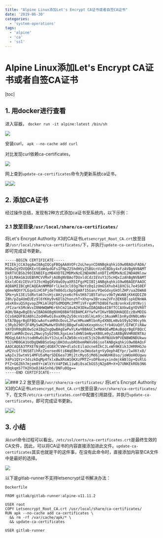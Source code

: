 ```yaml
---
title: "Alpine Linux添加Let's Encrypt CA证书或者自签CA证书"
date: '2019-06-30'
categories:
  - 'system-operations'
tags:
  - 'alpine'
  - 'ca'
  - 'ssl'
---
```


# Alpine Linux添加Let's Encrypt CA证书或者自签CA证书

\[toc\]

## 1. 用docker进行查看

进入容器， `docker run -it alpine:latest /bin/sh`

![](images/pic-1561605696796-1024x633.png)

安装curl， `apk --no-cache add curl`

对比发现curl依赖ca-certificates，

![](images/1561605976967-1024x506.png)

网上查到`update-ca-certificates`命令为更新系统ca证书，

![](images/1561606151741.png)![](images/1561606163324.png)

## 2. 添加CA证书

经过操作总结，发现有2种方式添加ca证书至系统内，以下示例：

### 2.1 放至目录`/usr/local/share/ca-certificates/`

将Let's Encrypt Authority X3的CA证书`Letsencrypt_Root_CA.crt`放至目录`/usr/local/share/ca-certificates/`下，并执行`update-ca-certificates`，即可完成证书更新。

```
-----BEGIN CERTIFICATE-----
MIIEkjCCA3qgAwIBAgIQCgFBQgAAAVOFc2oLheynCDANBgkqhkiG9w0BAQsFADA/
MSQwIgYDVQQKExtEaWdpdGFsIFNpZ25hdHVyZSBUcnVzdCBDby4xFzAVBgNVBAMT
DkRTVCBSb290IENBIFgzMB4XDTE2MDMxNzE2NDA0NloXDTIxMDMxNzE2NDA0Nlow
SjELMAkGA1UEBhMCVVMxFjAUBgNVBAoTDUxldCdzIEVuY3J5cHQxIzAhBgNVBAMT
GkxldCdzIEVuY3J5cHQgQXV0aG9yaXR5IFgzMIIBIjANBgkqhkiG9w0BAQEFAAOC
AQ8AMIIBCgKCAQEAnNMM8FrlLke3cl03g7NoYzDq1zUmGSXhvb418XCSL7e4S0EF
q6meNQhY7LEqxGiHC6PjdeTm86dicbp5gWAf15Gan/PQeGdxyGkOlZHP/uaZ6WA8
SMx+yk13EiSdRxta67nsHjcAHJyse6cF6s5K671B5TaYucv9bTyWaN8jKkKQDIZ0
Z8h/pZq4UmEUEz9l6YKHy9v6Dlb2honzhT+Xhq+w3Brvaw2VFn3EK6BlspkENnWA
a6xK8xuQSXgvopZPKiAlKQTGdMDQMc2PMTiVFrqoM7hD8bEfwzB/onkxEz0tNvjj
/PIzark5McWvxI0NHWQWM6r6hCm21AvA2H3DkwIDAQABo4IBfTCCAXkwEgYDVR0T
AQH/BAgwBgEB/wIBADAOBgNVHQ8BAf8EBAMCAYYwfwYIKwYBBQUHAQEEczBxMDIG
CCsGAQUFBzABhiZodHRwOi8vaXNyZy50cnVzdGlkLm9jc3AuaWRlbnRydXN0LmNv
bTA7BggrBgEFBQcwAoYvaHR0cDovL2FwcHMuaWRlbnRydXN0LmNvbS9yb290cy9k
c3Ryb290Y2F4My5wN2MwHwYDVR0jBBgwFoAUxKexpHsscfrb4UuQdf/EFWCFiRAw
VAYDVR0gBE0wSzAIBgZngQwBAgEwPwYLKwYBBAGC3xMBAQEwMDAuBggrBgEFBQcC
ARYiaHR0cDovL2Nwcy5yb290LXgxLmxldHNlbmNyeXB0Lm9yZzA8BgNVHR8ENTAz
MDGgL6AthitodHRwOi8vY3JsLmlkZW50cnVzdC5jb20vRFNUUk9PVENBWDNDUkwu
Y3JsMB0GA1UdDgQWBBSoSmpjBH3duubRObemRWXv86jsoTANBgkqhkiG9w0BAQsF
AAOCAQEA3TPXEfNjWDjdGBX7CVW+dla5cEilaUcne8IkCJLxWh9KEik3JHRRHGJo
uM2VcGfl96S8TihRzZvoroed6ti6WqEBmtzw3Wodatg+VyOeph4EYpr/1wXKtx8/
wApIvJSwtmVi4MFU5aMqrSDE6ea73Mj2tcMyo5jMd6jmeWUHK8so/joWUoHOUgwu
X4Po1QYz+3dszkDqMp4fklxBwXRsW10KXzPMTZ+sOPAveyxindmjkW8lGy+QsRlG
PfZ+G6Z6h7mjem0Y+iWlkYcV4PIWL1iwBi8saCbGS5jN2p8M+X+Q7UNKEkROb3N6
KOqkqm57TH2H3eDJAkSnh6/DNFu0Qg==
-----END CERTIFICATE-----
```

![](images/1561606686843-1024x311.png)\### 2.2 放至目录`/usr/share/ca-certificates/` 将Let's Encrypt Authority X3的CA证书`Letsencrypt_Root_CA.crt`放至目录`/usr/share/ca-certificates/`下，在文件`/etc/ca-certificates.conf`中配置引用路径，并执行`update-ca-certificates`，即可完成证书更新。

![](images/1561606838988.png)![](images/1561606900467-1024x391.png)

## 3. 小结

从curl命令过程可以看出，`/etc/ssl/certs/ca-certificates.crt`是最终生效的CA文件，因此，可以将CA证书的内容直接添加进此文件。`update-ca-certificates`其实也就是干的这件事，在没有此命令时，直接添加内容至CA文件中是最好的选择。

![](images/1561615215540.png)

以下是gitlab-runner不支持letsencrypt证书解决办法：

`Dockerfile`

```
FROM gitlab/gitlab-runner:alpine-v11.11.2

USER root
COPY Letsencrypt_Root_CA.crt /usr/local/share/ca-certificates/
RUN apk --no-cache add ca-certificates \
  && rm -rf /var/cache/apk/* \
  && update-ca-certificates

USER gitlab-runner
```
